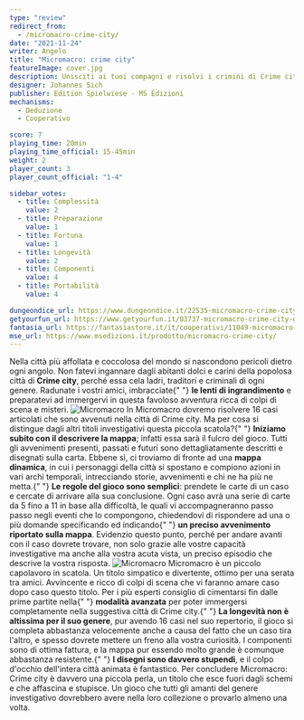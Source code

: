 ```yaml
---
type: "review"
redirect_from:
  - /micromacro-crime-city/
date: "2021-11-24"
writer: Angelo
title: "Micromacro: crime city"
featureImage: cover.jpg
description: Unisciti ai tuoi compagni e risolvi i crimini di Crime city!
designer: Johannes Sich
publisher: Edition Spielwiese - MS Edizioni
mechanisms:
  - Deduzione
  - Cooperativo

score: 7
playing_time: 20min
playing_time_official: 15-45min
weight: 2
player_count: 3
player_count_official: "1-4"

sidebar_votes:
  - title: Complessità
    value: 2
  - title: Preparazione
    value: 1
  - title: Fortuna
    value: 1
  - title: Longevità
    value: 2
  - title: Componenti
    value: 4
  - title: Portabilità
    value: 4

dungeondice_url: https://www.dungeondice.it/22535-micromacro-crime-city.html
getyourfun_url: https://www.getyourfun.it/03737-micromacro-crime-city-giochi-di-investigazione.html
fantasia_url: https://fantasiastore.it/it/cooperativi/11049-micromacro-crime-city.html
mse_url: https://www.msedizioni.it/prodotto/micromacro-crime-city/
---
```


<Setting>
  Nella città più affollata e coccolosa del mondo si nascondono pericoli dietro
  ogni angolo. Non fatevi ingannare dagli abitanti dolci e carini della popolosa
  città di <strong>Crime city</strong>, perché essa cela ladri, traditori e
  criminali di ogni genere. Radunate i vostri amici, imbracciate{" "}
  <strong>le lenti di ingrandimento</strong> e preparatevi ad immergervi in
  questa favoloso avventura ricca di colpi di scena e misteri.
</Setting>

<img src="./game1.jpg" alt="Micromacro" />

<Rules>
  In Micromacro dovremo risolvere 16 casi articolati che sono avvenuti nella
  città di Crime city. Ma per cosa si distingue dagli altri titoli investigativi
  questa piccola scatola?{" "}
  <strong>Iniziamo subito con il descrivere la mappa</strong>; infatti essa sarà
  il fulcro del gioco. Tutti gli avvenimenti presenti, passati e futuri sono
  dettagliatamente descritti e disegnati sulla carta. Ebbene sì, ci troviamo di
  fronte ad una <strong>mappa dinamica</strong>, in cui i personaggi della città
  si spostano e compiono azioni in vari archi temporali, intrecciando storie,
  avvenimenti e chi ne ha più ne metta.{" "}
  <strong>Le regole del gioco sono semplici</strong>: prendete le carte di un
  caso e cercate di arrivare alla sua conclusione. Ogni caso avrà una serie di
  carte da 5 fino a 11 in base alla difficoltà, le quali vi accompagneranno
  passo passo negli eventi che lo compongono, chiedendovi di rispondere ad una o
  più domande specificando ed indicando{" "}
  <strong>un preciso avvenimento riportato sulla mappa</strong>. Evidenzio
  questo punto, perché per andare avanti con il caso dovrete trovare, non solo
  grazie alle vostre capacità investigative ma anche alla vostra acuta vista, un
  preciso episodio che descrive la vostra risposta.
</Rules>

<img src="./game2.jpg" alt="Micromacro" />

<Feedback>
  Micromacro è un piccolo capolavoro in scatola. Un titolo simpatico e
  divertente, ottimo per una serata tra amici. Avvincente e ricco di colpi di
  scena che vi faranno amare caso dopo caso questo titolo. Per i più esperti
  consiglio di cimentarsi fin dalle prime partite nella{" "}
  <strong>modalità avanzata</strong> per poter immergersi completamente nella
  suggestiva città di Crime city.{" "}
  <strong>La longevità non è altissima per il suo genere</strong>, pur avendo 16
  casi nel suo repertorio, il gioco si completa abbastanza velocemente anche a
  causa del fatto che un caso tira l'altro, e spesso dovrete mettere un freno
  alla vostra curiosità. I componenti sono di ottima fattura, e la mappa pur
  essendo molto grande è comunque abbastanza resistente.{" "}
  <strong>I disegni sono davvero stupendi</strong>, e il colpo d'occhio
  dell'intera città animata è fantastico. Per concludere Micromacro: Crime city
  è davvero una piccola perla, un titolo che esce fuori dagli schemi e che
  affascina e stupisce. Un gioco che tutti gli amanti del genere investigativo
  dovrebbero avere nella loro collezione o provarlo almeno una volta.
</Feedback>

<Instagram id="CW7-fzyArqn" />
